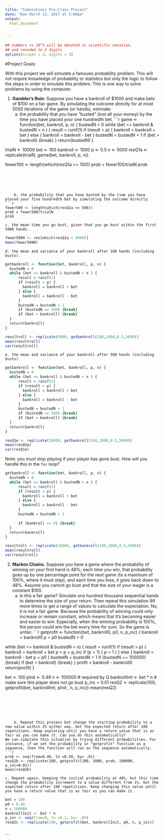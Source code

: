```yaml
---
title: "Simulations Pre-Class Project"
date: "Due March 13, 2017 at 5:00pm"
output:
  html_document


---
```


<style type="text/css">
.table {

    width: 80%;
    margin-left:10%; 
    margin-right:10%;
}
</style>
```r
## numbers >= 10^5 will be denoted in scientific notation,
## and rounded to 2 digits
options(scipen = 3, digits = 3)
```




#Project Goals:


With this project we will simulate a famoues probability problem. This will not require knowledge of probability or statistics but only the logic to follow the steps in order to simulate this problem. This is one way to solve problems by using the computer. 

 1. **Gambler's Ruin**: Suppose you have a bankroll of $1000 and make bets of $100 on a fair game. By simulating the outcome directly for at most 5000 iterations of the game (or hands), estimate:
    a. the probability that you have "busted" (lost all your money) by the time you have placed your one hundredth bet.
```r
game <- function(bet, bankroll, p, n) {
  bustedN = 0
  while (bet <= bankroll & bustedN < n ) {
      result = runif(1)
      if (result > p) {
        bankroll = bankroll + bet
      } else {
        bankroll = bankroll - bet
      }
      bustedN = bustedN + 1
      if (bet > bankroll) {break}
  }
  return(bustedN)
}

trialN <- 10000
bet <- 100
bankroll <- 1000
p <- 0.5
n <- 5000
resQ1a <- replicate(trialN, game(bet, bankroll, p, n))

fewer100 <- length(which(resQ1a <= 100))
prob = fewer100/trialN
prob

```





    b. the probability that you have busted by the time you have placed your five hundredth bet by simulating the outcome directly. 
```r
fewer500 <- length(which(resQ1a <= 500))
prob = fewer500/trialN
prob
```

    c. the mean time you go bust, given that you go bust within the first 5000 hands.
    
```r
fewer5000 <- res[which(resQ1a < 5000)]
mean(fewer5000)
```

  
    d. the mean and variance of your bankroll after 100 hands (including busts).
```r
getbankroll <- function(bet, bankroll, p, n) {
  bustedN = 0
  while (bet <= bankroll & bustedN < n ) {
      result = runif(1)
      if (result > p) {
        bankroll = bankroll + bet
      } else {
        bankroll = bankroll - bet
      }
      bustedN = bustedN + 1
      if (bustedN == 100) {break}
      if (bet > bankroll) {break}
  }
  return(bankroll)
}

resultroll <- replicate(5000, getbankroll(100,1000,0.5,5000))
mean(resultroll)
var(resultroll)
```

    e. the mean and variance of your bankroll after 500 hands (including busts).
```r
getbankroll <- function(bet, bankroll, p, n) {
  bustedN = 0
  while (bet <= bankroll & bustedN < n ) {
      result = runif(1)
      if (result > p) {
        bankroll = bankroll + bet
      } else {
        bankroll = bankroll - bet
      }
      bustedN = bustedN + 1
      if (bustedN == 500) {break}
      if (bet > bankroll) {break}
  }
  return(bankroll)
}

resQ1e <- replicate(10000, getbankroll(100,1000,0.5,5000))
mean(resQ1e)
var(resQ1e)
```

 
Note: you *must* stop playing if your player has gone bust. How will you handle this in the `for` loop?
```r
getbankroll <- function(bet, bankroll, p, n) {
  bustedN = 0
  while (bet <= bankroll & bustedN < n ) {
      result = runif(1)
      if (result > p) {
        bankroll = bankroll + bet
      } else {
        bankroll = bankroll - bet
      }
      bustedN = bustedN + 1
  
      if (bankroll <= 0) {break}
  }
  return(bankroll)
}

resultroll <- replicate(10000, getbankroll(100,1000,0.5,5000))
mean(resultroll)
var(resultroll)


```

2. **Markov Chains**. Suppose you have a game where the probability of winning on your first hand is 48%; each time you win, that probability goes up by one percentage point for the next game (to a maximum of 100%, where it must stay), and each time you lose, it goes back down to 48%. Assume you cannot go bust and that the size of your wager is a constant $100.
    a. Is this a fair game? Simulate one hundred thousand sequential hands to determine the size of your return. Then repeat this simulation 99 more times to get a range of values to calculate the expectation.
No, it is not a fair game. Because the probability of winning could only increase or remain constant, which means that it's becoming easier and easier to win. Especially, when the winning probability is 100%, the person could win the bet every time for sure. So the game is unfair. 
```r
getprofit <- function(bet, bankroll0, p0, n, p_inc) {
  bankroll = bankroll0
  p = p0
  bustedN = 0

  while (bet <= bankroll & bustedN < n) {
      result = runif(1)
      if (result > p) {
        bankroll = bankroll + bet
        p = p + p_inc
        if (p > 1) {
          p = 1
        }
      } else {
        bankroll = bankroll - bet
        p = p0
      }
      bustedN = bustedN + 1
      if (bustedN == 100000) {break}
      if (bet > bankroll) {break}
  }
  profit = bankroll - bankroll0
  return(profit)
}

bet <- 100
pInit <- 0.48
n <- 100000 # required by Q
bankrollInit <- bet * n # make sure this player does not go bust
p_inc = 0.01
resQ2 <- replicate(100, getprofit(bet, bankrollInit, pInit , n, p_inc))
mean(resQ2)

```
    
    
    
    
    
    
    b. Repeat this process but change the starting probability to a new value within 2% either way. Get the expected return after 100 repetitions. Keep exploring until you have a return value that is as fair as you can make it. Can you do this automatically?
We can simulate this situation by trying different probabilities. For instance, if we set the probability in "getprofit" function as a sequence, then the function will run on the sequence automatically. 
```r
prob <- seq(from=0.46, to =0.50, by= .01)
resQ2b <- replicate(100, getprofit(100, 1000, prob, 100000, p_inc=0.01))
mean(resQ2b)

```
    c. Repeat again, keeping the initial probability at 48%, but this time change the probability increment to a value different from 1%. Get the expected return after 100 repetitions. Keep changing this value until you have a return value that is as fair as you can make it. 
```r
bet = 100
p0 = 0.48
n = 100000
bankrollInit <- bet * n
p_inc <- seq(from=0, to =0.2, by= .05)
resQ2c <- replicate(100, getprofit(bet, bankrollInit, p0, n, p_inc))

```


```

```

```
